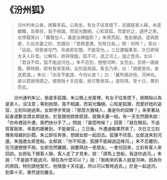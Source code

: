 # 《汾州狐》

> 汾州判朱公者，居廨多狐。公夜坐，有女子往來燈下，初謂是家人婦，未遑顧瞻，及舉目，竟不相識，而容光艷絕。心知其狐，而愛好之，遽呼之來，女停履笑曰：「厲聲加人，誰是汝婢媼耶？」朱笑而起，曳坐謝過。遂與款密，久如夫妻之好。忽謂曰：「君秩當遷，別有日矣。」問：何時？」答曰：「目前。但賀者在門，吊者即在閭，不能官也。」三日遷報果至，次日即得太夫人訃音。公解任，欲與偕旋。狐不可，送之河上，強之登舟。女曰：「君自不知，狐不能過河也。」朱不忍別，戀戀河畔。女忽出，言將一謁故舊。移時歸，即有客來答拜。女別室與語。客去乃來，曰：「請便登舟，妾送君渡。」朱曰：「向言不能渡，今何以渡？」曰：「曩所謁非他，河神也。妾以君故特請之。彼限我十天往復，故可暫依耳。」遂同濟。至十日，果別而去。

&emsp;&emsp;汾州通判朱公，居處多狐狸。朱公晚上坐屋裡，有女子往來燈下，剛開始以為是家人，沒注意；等到抬頭，竟不相識，而容光豔絕。心知是狐狸，而愛好她的姿容，立刻叫她過來。女郎停步笑說：「那麼大聲喊人，誰是你的奴婢？」朱笑著站起身道歉並請女郎就坐。於是跟他款款密語，就像夫妻一般。有一天忽然跟朱說：「你命裡該升遷，我們快分手了。」問說：「甚麼時候？」回答：「就在眼前。不過賀客剛來，弔喪的跟著到，不能做官。」三日後，升遷通報果然來了。次日又立刻傳來母親的訃聞。朱公卸任奔喪，想跟女郎一起回去。狐狸不同意。女郎送朱到河邊。朱強邀女郎登船。女郎說：「你不知道，狐狸不能越過這條河。」朱不忍離別，在河邊戀戀不捨。女郎忽然離開，說要拜訪一老朋友。一會兒回來，立刻有客人來回訪。女郎私下跟客人聊。客人走了才見朱，說：「請馬上登船，我送你過河。」朱說：「不是說不能過河，現在為什麼可以？」說：「剛剛來的客人就是河神。因為你的原因，特別請他幫忙。他限我十天往返，所以可以暫時過去。」於是一起過河。到第十天，果然道別離去。
